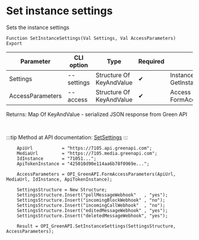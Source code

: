 ﻿---
sidebar_position: 4
---


# Set instance settings
 Sets the instance settings



`Function SetInstanceSettings(Val Settings, Val AccessParameters) Export`

  | Parameter | CLI option | Type | Required | Description |
  |-|-|-|-|-|
  | Settings | --settings | Structure Of KeyAndValue | &#x2714; | Instance settings. See GetInstanceSettingsStructure |
  | AccessParameters | --access | Structure Of KeyAndValue | &#x2714; | Access parameters. See FormAccessParameters |

  
  Returns:  Map Of KeyAndValue - serialized JSON response from Green API

<br/>

:::tip
Method at API documentation: [SetSettings](https://green-api.com/docs/api/account/SetSettings/)
:::
<br/>



```bsl title="1C:Enterprise/OneScript code example"
    ApiUrl           = "https://7105.api.greenapi.com";
    MediaUrl         = "https://7105.media.greenapi.com";
    IdInstance       = "71051...";
    ApiTokenInstance = "425010d90e114aa6b78f0969e...";

    AccessParameters = OPI_GreenAPI.FormAccessParameters(ApiUrl, MediaUrl, IdInstance, ApiTokenInstance);

    SettingsStructure = New Structure;
    SettingsStructure.Insert("pollMessageWebhook"   , "yes");
    SettingsStructure.Insert("incomingBlockWebhook" , "no");
    SettingsStructure.Insert("incomingCallWebhook"  , "no");
    SettingsStructure.Insert("editedMessageWebhook" , "yes");
    SettingsStructure.Insert("deletedMessageWebhook", "yes");

    Result = OPI_GreenAPI.SetInstanceSettings(SettingsStructure, AccessParameters);
```
 




